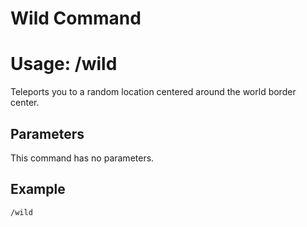# Wild Command
# Usage: /wild
Teleports you to a random location centered around the world border center.

## Parameters
This command has no parameters.

## Example
`/wild`

<!-- TODO refer to gamerule -->
